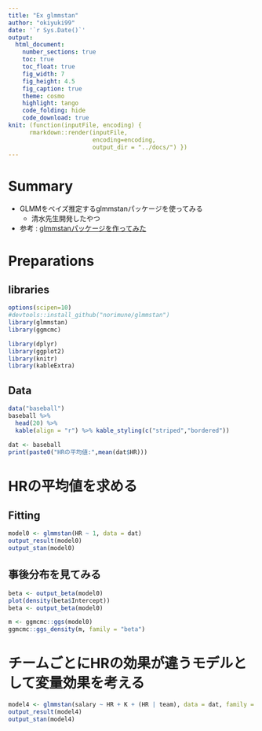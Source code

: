 ```yaml
---
title: "Ex glmmstan"
author: "okiyuki99"
date: '`r Sys.Date()`'
output:
  html_document:
    number_sections: true
    toc: true
    toc_float: true
    fig_width: 7
    fig_height: 4.5
    fig_caption: true
    theme: cosmo
    highlight: tango
    code_folding: hide
    code_download: true
knit: (function(inputFile, encoding) { 
      rmarkdown::render(inputFile,
                        encoding=encoding, 
                        output_dir = "../docs/") })
---
```


# Summary 

* GLMMをベイズ推定するglmmstanパッケージを使ってみる
    * 清水先生開発したやつ
* 参考 : [glmmstanパッケージを作ってみた](https://www.slideshare.net/simizu706/glmmstan-55104119)

# Preparations {.tabset .tabset-fade .tabset-pills}

## libraries

```r
options(scipen=10)
#devtools::install_github("norimune/glmmstan")
library(glmmstan)
library(ggmcmc)

library(dplyr)
library(ggplot2)
library(knitr)
library(kableExtra)
```
 
## Data 

```r
data("baseball")
baseball %>%
  head(20) %>% 
  kable(align = "r") %>% kable_styling(c("striped","bordered"))

dat <- baseball
print(paste0("HRの平均値:",mean(dat$HR)))
```


# HRの平均値を求める

## Fitting

```r
model0 <- glmmstan(HR ~ 1, data = dat)
output_result(model0)
output_stan(model0)
```

## 事後分布を見てみる

```r
beta <- output_beta(model0)
plot(density(beta$Intercept))
beta <- output_beta(model0)

m <- ggmcmc::ggs(model0)
ggmcmc::ggs_density(m, family = "beta")
```

# チームごとにHRの効果が違うモデルとして変量効果を考える

```r
model4 <- glmmstan(salary ~ HR + K + (HR | team), data = dat, family = "lognormal")
output_result(model4)
output_stan(model4)
```

